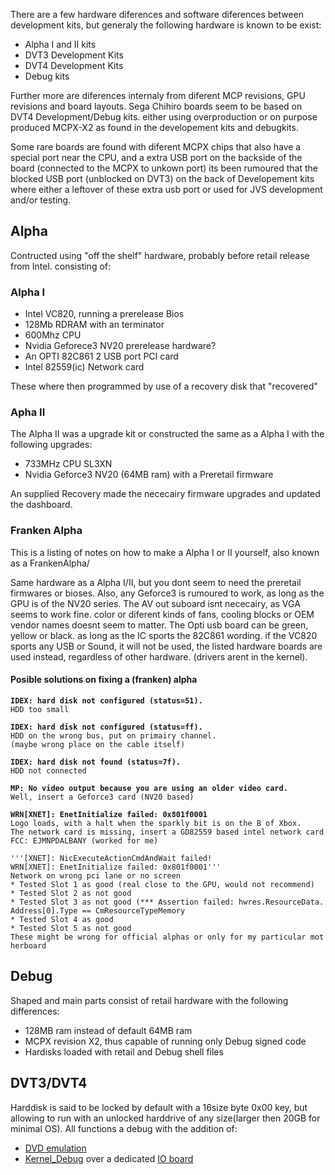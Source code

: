 There are a few hardware diferences and software diferences between development kits, but generaly the following hardware is known to be exist:
* Alpha I and II kits
* DVT3 Development Kits
* DVT4 Development Kits
* Debug kits

Further more are diferences internaly from diferent MCP revisions, GPU revisions and board layouts. Sega Chihiro boards seem to be based on DVT4 Development/Debug kits. either using overproduction or on purpose produced MCPX-X2 as found in the developement kits and debugkits.

Some rare boards are found with diferent MCPX chips that also have a special port near the CPU, and a extra USB port on the backside of the board (connected to the MCPX to unkown port) its been rumoured that the blocked USB port (unblocked on DVT3) on the back of Developement kits where either a leftover of these extra usb port or used for JVS development and/or testing. 

== Alpha ==
{{FIXME| needs checking with real ALpha 1 and 2}}
Contructed using "off the shelf" hardware, probably before retail release from Intel. consisting of:
=== Alpha I ===
* Intel VC820, running a prerelease Bios
* 128Mb RDRAM with an terminator
* 600Mhz CPU
* Nvidia Geforece3 NV20 prerelease hardware? {{FIXME| What hardware was this one? or was it just the firmware that got upgraded?}}
* An OPTI 82C861 2 USB port PCI card 
* Intel 82559(ic) Network card {{FIXME}}

These where then programmed by use of a recovery disk that "recovered" 

=== Apha II ===
The Alpha II was a upgrade kit or constructed the same as a Alpha I with the following upgrades:
* 733MHz CPU SL3XN{{FIXME|SL3XN for sure in true alpha?}}
* Nvidia Geforce3 NV20 (64MB ram) with a Preretail firmware 

An supplied Recovery made the nececairy firmware upgrades{{citation needed}} and updated the dashboard.

=== Franken Alpha ===
This is a listing of notes on how to make a Alpha I or II yourself, also known as a FrankenAlpha/

Same hardware as a Alpha I/II, but you dont seem to need the preretail firmwares or bioses.
Also, any Geforce3 is rumoured to work, as long as the GPU is of the NV20 series. The AV out suboard isnt nececairy, as VGA seems to work fine. color or diferent kinds of fans, cooling blocks or OEM vendor names doesnt seem to matter.
The Opti usb board can be green, yellow or black. as long as the IC sports the 82C861 wording.
if the VC820 sports any USB or Sound, it will not be used, the listed hardware boards are used instead, regardless of other hardware. (drivers arent in the kernel).

==== Posible solutions on fixing a (franken) alpha ====
 '''IDEX: hard disk not configured (status=51).'''
 HDD too small

 '''IDEX: hard disk not configured (status=ff).''' 
 HDD on the wrong bus, put on primairy channel.
 (maybe wrong place on the cable itself)

 '''IDEX: hard disk not found (status=7f).'''
 HDD not connected

 '''MP: No video output because you are using an older video card.'''
 Well, insert a Geforce3 card (NV20 based)

 '''WRN[XNET]: EnetInitialize failed: 0x801f0001'''
 Logo loads, with a halt when the sparkly bit is on the B of Xbox.
 The network card is missing, insert a GD82559 based intel network card
 FCC: EJMNPDALBANY (worked for me)

 '''[XNET]: NicExecuteActionCmdAndWait failed! 
 WRN[XNET]: EnetInitialize failed: 0x801f0001'''
 Network on wrong pci lane or no screen
 * Tested Slot 1 as good (real close to the GPU, would not recommend)
 * Tested Slot 2 as not good
 * Tested Slot 3 as not good (*** Assertion failed: hwres.ResourceData.Address[0].Type == CmResourceTypeMemory
 * Tested Slot 4 as good
 * Tested Slot 5 as not good
 These might be wrong for official alphas or only for my particular motherboard

== Debug ==
Shaped and main parts consist of retail hardware with the following differences:
* 128MB ram instead of default 64MB ram
* MCPX revision X2, thus capable of running only Debug signed code{{FIXME|reason= can it still run retail code?}}
* Hardisks loaded with retail and Debug shell files

== DVT3/DVT4 ==
Harddisk is said to be locked by default with a 16size byte 0x00 key, but allowing to run with an unlocked harddrive of any size(larger then 20GB{{citation needed}} for minimal OS).
All functions a debug with the addition of:
* [[DVD_Emulator | DVD emulation]]
* [[Kernel Debugging | Kernel_Debug]] over a dedicated [[Super_I/O | IO board ]]